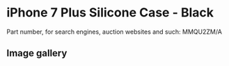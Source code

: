 
# iPhone 7 Plus Silicone Case - Black

Part number, for search engines, auction websites and such: MMQU2ZM/A

## Image gallery

<div style={{ width: "768px" }}>
  <GalleryComponent
    images={[
      {
        original: "/everysource/MMQU2.webp",
        thumbnail: "/everypreview/MMQU2.webp",
      },
      {
        original: "/everysource/MMQU2_AV1_GOLD.webp",
        thumbnail: "/everypreview/MMQU2_AV1_GOLD.webp",
      },
      {
        original: "/everysource/MMQU2_AV1_JET_BLACK.webp",
        thumbnail: "/everypreview/MMQU2_AV1_JET_BLACK.webp",
      },
      {
        original: "/everysource/MMQU2_AV1_RED.webp",
        thumbnail: "/everypreview/MMQU2_AV1_RED.webp",
      },
      {
        original: "/everysource/MMQU2_AV1_SILVER.webp",
        thumbnail: "/everypreview/MMQU2_AV1_SILVER.webp",
      },
      {
        original: "/everysource/MMQU2_AV2.webp",
        thumbnail: "/everypreview/MMQU2_AV2.webp",
      }
    ]}
  />
</div>